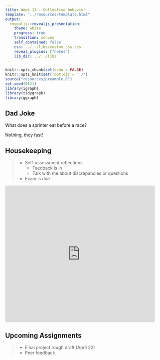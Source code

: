 ```yaml
---
title: Week 13 - Collective behavior
template: "../resources/template.html"
output: 
  revealjs::revealjs_presentation:
    theme: white
    progress: true
    transition: convex
    self_contained: false
    css: ../../libs/custom_css.css
    reveal_plugins: ["notes"]
    lib_dir: ../../libs
---
```


```r
knitr::opts_chunk$set(echo = FALSE)
knitr::opts_knit$set(root.dir = './')
source("resources/preamble.R")
set.seed(0121)
library(igraph)
library(tidygraph)
library(ggraph)
```

## Dad Joke


What does a sprinter eat before a race?

<p class='fragment'>
Nothing, they fast!
</p>

## Housekeeping

> - Self-assessment reflections
>	- Feedback is in
>	- Talk with me about discrepancies or questions
> - Exam is due

<iframe src="https://giphy.com/embed/3ohs7Ys9J8XyFVheg0" class='fragment' width="480" height="438" frameBorder="0" class="giphy-embed" allowFullScreen></iframe>


## Upcoming Assignments

> - Final project rough draft (April 22)
> - Peer feedback
